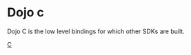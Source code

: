 # Dojo c

Dojo C is the low level bindings for which other SDKs are built.

[C](https://github.com/dojoengine/dojo.c)
